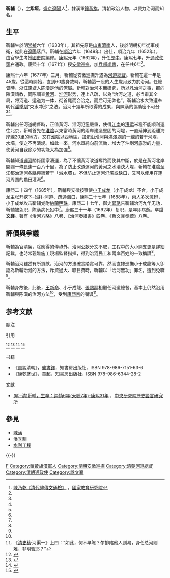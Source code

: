 {{Infobox person
|name        = 靳輔
|image       = 
|image_size  = 
|caption     = 
|birth_date  = 1633年<br/>明[[崇禎|崇禎]]6年（[[天聰|天聰]]7年）
|birth_place = [[明朝|明朝]]
|death_date  = 1692年<br/>清[[康熙|康熙]]31年
|death_place = {{QING}}
|occupation  = 清朝官員
}}

'''靳輔'''（{{bd|1633年||1692年|catIdx=J}}），[[表字|字]]'''紫垣'''。[[盛京|盛京]][[遼陽|遼陽]]人<ref>[[陳乃乾|陳乃乾]][http://terms.naer.edu.tw/detail/1681509/?index=7 《清代碑傳文通檢》] {{Wayback|url=http://terms.naer.edu.tw/detail/1681509/?index=7 |date=20210515031921 }}，[[國家教育研究院|國家教育研究院]]{{zh-tw}}</ref>，隸漢軍[[鑲黃旗|鑲黃旗]]，清朝政治人物，以戮力治河而知名。

== 生平 ==
靳輔生於明[[崇禎|崇禎]]六年（1633年）。其祖先原是[[山東|山東]][[濟南|濟南]]人，後於明朝初年從軍戍衛，從此在[[遼陽|遼陽]]落戶。靳輔在[[順治|順治]]六年（1649年）出仕，順治九年（1652年），由官學生考授[[內三院|國史院]]編修。[[康熙|康熙]]元年（1662年），升任[[郎中_(官职)|郎中]]，康熙七年，升[[通政使司|通政使司]]右通政。康熙十年（1671年）授[[安徽巡撫|安徽巡撫]]，加[[兵部尚書|兵部尚書]]，在任共6年<ref name="龔書鐸－22.2"/>。

康熙十六年（1677年）三月，靳輔從安徽巡撫升遷為[[河道總督|河道總督]]。靳輔在這一年是45歲。從這時開始，直到60歲身故時，靳輔這一段的人生歲月致力於治河。任總督時，浙江錢塘人[[陈潢|陈潢]]是他的僚屬。靳輔對治河本無研究，所以凡治河之事，都向陳潢請教，同陈調查[[黄河|黄河]]、[[淮河|淮河]]形势，連上八疏，以為“治河之道，必当审其全局，将河道、运道为一体，彻首尾而合治之，而后可无弊也”。靳輔治水大致遵奉明代[[潘季馴|潘季馴]]“束水冲沙”之法。治河十幾年所取得的成果，與陳潢的協助密不可分<ref name="龔書鐸－22.2"/><ref name="童超－10.3"/>。

靳輔出任河道總督時，正值黃河、淮河氾濫嚴重，使得[[江南|江南]]的[[漕运|漕运]]米糧不能順利運往北京，靳輔首先在[[淮陰|淮陰]]以東當時黃河的兩岸建造堅固的河堤，一直延伸到距離海岸線20里的地方，又在[[淮陰|淮陰]]以西地區，加淝沿淮河與[[洪澤湖|洪澤湖]]的一線的若干河堤、水壩，使之不再潰堤。如此一來，河水單純向前流動，增大了沖刷河底淤的力量，使黃河自我除沙的功能大為加強<ref name="龔書鐸－22.2"/>。

靳輔知道[[運河|運河]]關係國家漕運，為了不讓黃河改道奪路而使其中斷，於是在黃河北岸開闢一條長達一百八十里，為了防止改道運河的黃河之水潰決大堤，靳輔在淮陰至[[江都|江都]]治運河各縣興築若干「減水壩」{{备注|1=即在堤下開幾個可以開閉的洞，洞外開鑿引河，與附近的溝渠或小河相連，在必要時可開洞放水<ref name="龔書鐸－22.2"/>。」}}。不但防止運河氾濫或缺口，又可以使用在運河周圍的農田灌溉<ref name="龔書鐸－22.2"/>。

康熙二十四年（1685年），靳輔與安徽按察使[[于成龙_(旗人)|小于成龙]]（小于成龙）{{备注|1=于成龙字振甲，直隶人，同[[慕天颜|慕天颜]]友好。與另一位“天下第一廉吏”[[于成龍|于成龍]]不同人。}}不合，小于成龙主张开挖下-{游}-河道、疏通海口，康熙二十七年（1688年），兩人多次激辩，小于成龙攻击靳辅党附[[納蘭明珠|納蘭明珠]]。康熙二十七年，御史[[郭琇|郭琇]]告靳辅治河九年无功，靳辅被免职，陈潢病死狱中<ref name="童超－10.4"/>。康熙三十一年（1692年）复职，是年即病逝。卒諡'''文襄'''。著有《治河方略》八卷、《治河奏績書》四卷、《靳文襄奏疏》八卷。

== 評價與爭議 ==
靳輔為官清廉，除應得的俸祿外，治河公款分文不取，工程中的大小開支更是詳細記載，也時常親臨施工現場監督指揮，得到治河民工和兩岸百姓的一致稱讚<ref name="龔書鐸－22.3"/>。

靳輔治河雖然有所貢獻，治河的方法確實踏實可靠，然而直隸巡撫小于成龍等人卻認為靳輔治河的方法，斥資過大、曠日費時，靳輔以「治河無功」罪名，遭到免職<ref name="龔書鐸－22.3"/>。

靳輔身故後，此後，[[王新命|王新命]]、小于成龍、[[張鵬翮|張鵬翮]]相繼任河道總督，基本上仍然沿用靳輔與陈潢的治河方法<ref name="龔書鐸－22.3"/>，受到[[康熙帝|康熙帝]]的嘲讽<ref>《[[清史稿|清史稿]]·河渠一》上曰：“如此，何不早陈？尔排陷他人则易，身任总河则难，非明验耶？”</ref>。

== 参考文献 ==
;腳注
{{ReflistH|2}}
{{注表脚}}
{{参表脚}}
{{ReflistF}}

;引用
{{ReflistH}}
<references>
<ref name="龔書鐸－22.2">{{cite book|author=龔書鐸|title=《圖說清朝》|year=2011|chapter=第22章第2節（靳輔治黃河）〉|page=64-65頁}}</ref>
<ref name="龔書鐸－22.3">{{cite book|author=龔書鐸|title=《圖說清朝》|year=2011|chapter=第22章第3節（治河起爭議）〉|page=65頁}}</ref>
<ref name="童超－10.3">{{cite book|author=童超|title=《康乾盛世》|year=2010|chapter=第10章第3節（束水攻沙治河）〉|page=41-42頁}}</ref>
<ref name="童超－10.4">{{cite book|author=童超|title=《康乾盛世》|year=2010|chapter=第10章第4節（蒙冤去職終不悔）〉|page=42-43頁}}</ref>
</references>
{{ReflistF}}

;书籍
* 《圖說清朝》，[[龔書鐸|龔書鐸]]，知書房出版社，ISBN 978-986-7151-63-6
* 《康乾盛世》，童超，知書房出版社，ISBN 978-986-6344-28-2

;文獻
*[http://archive.ihp.sinica.edu.tw/ttscgi/ttsquery?0:16760525:mctauac:TM%3D%E0%DA%BB%B2 (明–清)靳輔，生卒：崇禎6年(天聰7年)-康熙31年] {{Wayback|url=http://archive.ihp.sinica.edu.tw/ttscgi/ttsquery?0:16760525:mctauac:TM%3D%E0%DA%BB%B2 |date=20210515031923 }}，[[中央研究院|中央研究院]][[中央研究院歷史語言研究所|歷史語言研究所]]

== 參見 ==
* [[陳潢|陳潢]]
* [[潘季馴|潘季馴]]
*[[水利工程|水利工程]]

{{-}}
{{特授改補館職翰林}}
{{清朝入祀賢良祠}}

{{Authority control}}

{{DEFAULTSORT:}}
[[Category:靳姓|F]]
[[Category:鑲黃旗漢軍人|Category:鑲黃旗漢軍人]]
[[Category:清朝安徽巡撫|Category:清朝安徽巡撫]]
[[Category:清朝河道總督|Category:清朝河道總督]]
[[Category:清朝通政使|Category:清朝通政使]]
[[Category:諡文襄|Category:諡文襄]]